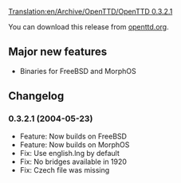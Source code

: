 [[Translation:en/Archive/OpenTTD/OpenTTD 0.3.2.1]]

{{en/OTTDVersions}}
{{en/Release|prev=OpenTTD 0.3.2|next=OpenTTD 0.3.3|date=2004-05-23}}

You can download this release from [http://www.openttd.org/download-stable/0.3.2.1 openttd.org].

==Major new features==
* Binaries for FreeBSD and MorphOS

==Changelog==
===0.3.2.1 (2004-05-23)===
* Feature: Now builds on FreeBSD
* Feature: Now builds on MorphOS
* Fix: Use english.lng by default
* Fix: No bridges available in 1920
* Fix: Czech file was missing
